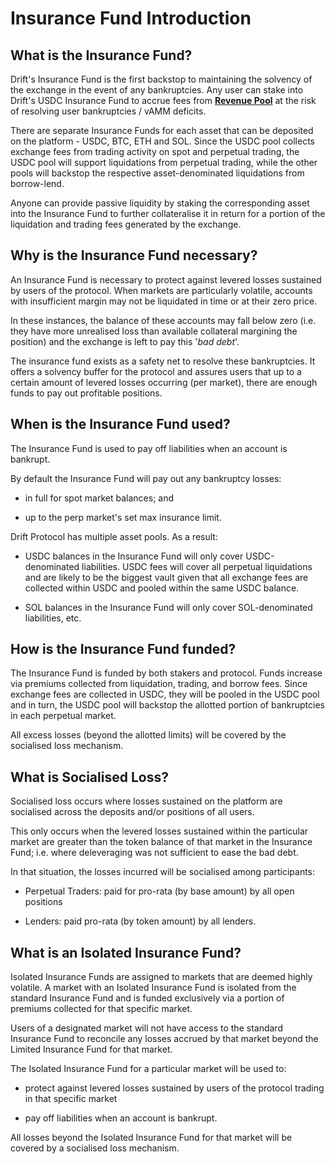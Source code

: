 # Insurance Fund Introduction

## What is the Insurance Fund?

Drift's Insurance Fund is the first backstop to maintaining the solvency of the exchange in the event of any bankruptcies. Any user can stake into Drift's USDC Insurance Fund to accrue fees from [**Revenue Pool**](/about-v2/revenue-pool) at the risk of resolving user bankruptcies / vAMM deficits.

There are separate Insurance Funds for each asset that can be deposited on the platform - USDC, BTC, ETH and SOL. Since the USDC pool collects exchange fees from trading activity on spot and perpetual trading, the USDC pool will support liquidations from perpetual trading, while the other pools will backstop the respective asset-denominated liquidations from borrow-lend.

Anyone can provide passive liquidity by staking the corresponding asset into the Insurance Fund to further collateralise it in return for a portion of the liquidation and trading fees generated by the exchange.  

## Why is the Insurance Fund necessary?  

An Insurance Fund is necessary to protect against levered losses sustained by users of the protocol. When markets are particularly volatile, accounts with insufficient margin may not be liquidated in time or at their zero price.  

In these instances, the balance of these accounts may fall below zero (i.e. they have more unrealised loss than available collateral margining the position) and the exchange is left to pay this '*bad debt*'.  

The insurance fund exists as a safety net to resolve these bankruptcies. It offers a solvency buffer for the protocol and assures users that up to a certain amount of levered losses occurring (per market), there are enough funds to pay out profitable positions.  

## When is the Insurance Fund used?

The Insurance Fund is used to pay off liabilities when an account is bankrupt.

By default the Insurance Fund will pay out any bankruptcy losses:

*   in full for spot market balances; and

*   up to the perp market's set max insurance limit.

Drift Protocol has multiple asset pools. As a result:  

*   USDC balances in the Insurance Fund will only cover USDC-denominated liabilities. USDC fees will cover all perpetual liquidations and are likely to be the biggest vault given that all exchange fees are collected within USDC and pooled within the same USDC balance.  

*   SOL balances in the Insurance Fund will only cover SOL-denominated liabilities, etc.

## How is the Insurance Fund funded?  

The Insurance Fund is funded by both stakers and protocol. Funds increase via premiums collected from liquidation, trading, and borrow fees. Since exchange fees are collected in USDC, they will be pooled in the USDC pool and in turn, the USDC pool will backstop the allotted portion of bankruptcies in each perpetual market.

All excess losses (beyond the allotted limits) will be covered by the socialised loss mechanism.

## What is Socialised Loss?

Socialised loss occurs where losses sustained on the platform are socialised across the deposits and/or positions of all users.  

This only occurs when the levered losses sustained within the particular market are greater than the token balance of that market in the Insurance Fund; i.e. where deleveraging was not sufficient to ease the bad debt.  

In that situation, the losses incurred will be socialised among participants:  

*   Perpetual Traders: paid for pro-rata (by base amount) by all open positions

*   Lenders: paid pro-rata (by token amount) by all lenders.

## What is an Isolated Insurance Fund?

Isolated Insurance Funds are assigned to markets that are deemed highly volatile. A market with an Isolated Insurance Fund is isolated from the standard Insurance Fund and is funded exclusively via a portion of premiums collected for that specific market.  

Users of a designated market will not have access to the standard Insurance Fund to reconcile any losses accrued by that market beyond the Limited Insurance Fund for that market.

The Isolated Insurance Fund for a particular market will be used to:

*   protect against levered losses sustained by users of the protocol trading in that specific market  

*   pay off liabilities when an account is bankrupt.

All losses beyond the Isolated Insurance Fund for that market will be covered by a socialised loss mechanism.

